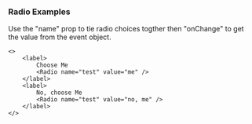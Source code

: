 ### Radio Examples

Use the "name" prop to tie radio choices togther then "onChange" to get the value from the event object.

```
<>
    <label>
        Choose Me
        <Radio name="test" value="me" />
    </label>
    <label>
        No, choose Me
        <Radio name="test" value="no, me" />
    </label>
</>
```
